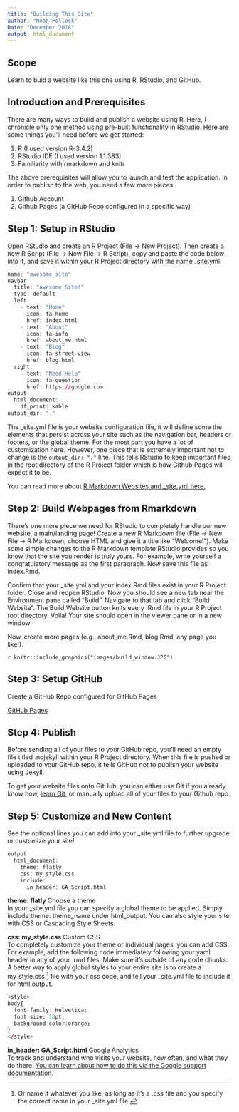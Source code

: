 ```yaml
---
title: "Building This Site"
author: "Noah Pollock"
Date: "December 2018"
output: html_document
---
```


## Scope
Learn to buid a website like this one using R, RStudio, and GitHub.

## Introduction and Prerequisites
There are many ways to build and publish a website using R. Here, I chronicle only one method using pre-built functionality in RStudio. Here are some things you'll need before we get started:

1. R (I used version R-3.4.2)
2. RStudio IDE (I used version 1.1.383)
3. Familiarity with rmarkdown and knitr

The above prerequisites will allow you to launch and test the application. In order to publish to the web, you need a few more pieces.

1. Github Account
2. Github Pages (a GitHub Repo configured in a specific way)

## Step 1: Setup in RStudio

Open RStudio and create an R Project (File -> New Project). Then create a new R Script (File -> New File -> R Script), copy and paste the code below into it, and save it within your R Project directory with the name _site.yml.

```r
name: "awesome_site"  
navbar:  
  title: "Awesome Site!"  
  type: default  
  left:  
    - text: "Home"
      icon: fa-home
      href: index.html
    - text: "About"
      icon: fa-info
      href: about_me.html
    - text: "Blog"
      icon: fa-street-view
      href: blog.html
  right:
    - text: "Need Help"
      icon: fa-question
      href: https://google.com
output:
  html_document:
    df_print: kable
output_dir: "."
```

The _site.yml file is your website configuration file, it will define some the elements that persist across your site such as the navigation bar, headers or footers, or the global theme. For the most part you have a lot of customization here. However, one piece that is extremely important not to change is the `output_dir: "."` line. This tells RStudio to keep important files in the root directory of the R Project folder which is how Github Pages will expect it to be.

You can read more about [R Markdown Websites and _site.yml here.](https://rmarkdown.rstudio.com/rmarkdown_websites.html)

## Step 2: Build Webpages from Rmarkdown

There's one more piece we need for RStudio to completely handle our new website, a main/landing page! Create a new R Markdown file (File -> New File -> R Markdown, choose HTML and give it a title like "Welcome!"). Make some simple changes to the R Markdown template RStudio provides so you know that the site you render is truly yours. For example, write yourself a congratulatory message as the first paragraph. Now save this file as index.Rmd.

Confirm that your _site.yml and your index.Rmd files exist in your R Project folder. Close and reopen RStudio. Now you should see a new tab near the Environment pane called "Build". Navigate to that tab and click "Build Website". The Build Website button knits every .Rmd file in your R Project root directory. Voila! Your site should open in the viewer pane or in a new window.

Now, create more pages (e.g., about_me.Rmd, blog.Rmd, any page you like!).

`r knitr::include_graphics("images/build_window.JPG") `

## Step 3: Setup GitHub

Create a GitHub Repo configured for GitHub Pages

[GitHub Pages](https://pages.github.com/)

## Step 4: Publish

Before sending all of your files to your GitHub repo, you'll need an empty file titled .nojekyll within your R Project directory. When this file is pushed or uploaded to your GitHub repo, it tells GitHub not to publish your website using Jekyll.

To get your website files onto GitHub, you can either use Git if you already know how, [learn Git](https://guides.github.com/activities/hello-world/), or manually upload all of your files to your Github repo.

## Step 5: Customize and New Content

See the optional lines you can add into your _site.yml file to further upgrade or customize your site!

```r
output:
  html_document:
    theme: flatly
    css: my_style.css
    include:
      in_header: GA_Script.html
```

**theme: flatly** Choose a theme  
In your _site.yml file you can specify a global theme to be applied. Simply include theme: theme_name under html_output. You can also style your site with CSS or Cascading Style Sheets. 

**css: my_style.css** Custom CSS  
To completely customize your theme or individual pages, you can add CSS. For example, add the following code immediately following your yaml header in any of your .rmd files. Make sure it's outside of any code chunks. A better way to apply global styles to your entire site is to create a my_style.css [^1] file with your css code, and tell your _site.yml file to include it for html output.

[^1]: Or name it whatever you like, as long as it's a .css file and you specify the correct name in your _site.yml file.

```r
<style>
body{
  font-family: Helvetica;
  font-size: 18pt;
  background-color:orange;
}
</style>
```

**in_header: GA_Script.html** Google Analytics  
To track and understand who visits your website, how often, and what they do there. [You can learn about how to do this via the Google support documentation](https://support.google.com/analytics/answer/1008080?hl=en).
